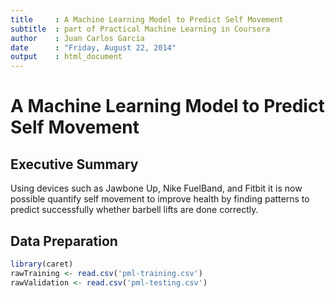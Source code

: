 ```yaml
---
title     : A Machine Learning Model to Predict Self Movement 
subtitle  : part of Practical Machine Learning in Coursera
author    : Juan Carlos Garcia
date      : "Friday, August 22, 2014"
output    : html_document
---
```


A Machine Learning Model to Predict Self Movement 
=================================================

## Executive Summary
Using devices such as Jawbone Up, Nike FuelBand, and Fitbit it is now possible quantify self movement to improve health by finding patterns to predict successfully whether barbell lifts are done correctly.

## Data Preparation
```r
library(caret)
rawTraining <- read.csv('pml-training.csv') 
rawValidation <- read.csv('pml-testing.csv')
```